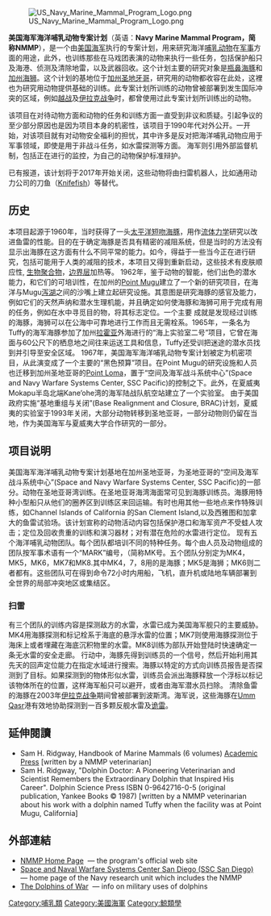 [[File:US_Navy_Marine_Mammal_Program_Logo.png|right]]

'''美国海军海洋哺乳动物专案计划'''（英语：'''Navy Marine Mammal Program，简称NMMP'''），是一个由[[美国海军|美国海军]]执行的专案计划，用来研究海洋[[哺乳动物|哺乳动物]]在[[军事|军事]]方面的用途，此外，也训练那些在马戏团表演的动物来执行一些任务，包括保护船只及海港、侦测及清除地雷，以及武器回收。这个计划主要的研究对象是[[瓶鼻海豚|瓶鼻海豚]]和[[加州海狮|加州海狮]]。这个计划的基地位于[[加州|加州]][[圣地牙哥|圣地牙哥]]，研究用的动物都收容在此处，这裡也为研究用动物提供基础的训练。此专案计划所训练的动物曾被部署到发生国际冲突的区域，例如[[越战|越战]]及[[伊拉克战争|伊拉克战争]]时，都曾使用过此专案计划所训练出的动物。

该项目在对待动物方面和动物的任务和训练方面一直受到非议和质疑。引起争议的至少部分原因也是因为项目本身的机密性，该项目于1990年代对外公开。一开始，对该项目就有对动物安全福利的担忧，其中许多是反对把海洋哺乳动物应用于军事领域，即使是用于非战斗任务，如水雷探测等方面。 海军则引用外部监督机制，包括正在进行的监控，为自己的动物保护标准辩护。

已有报道，该计划将于2017年开始关闭，这些动物将由扫雷机器人，比如通用动力公司的刀鱼（[[Knifefish|Knifefish]]）等替代。

==历史==
本项目起源于1960年，当时获得了一头[[太平洋短吻海豚|太平洋短吻海豚]]，用作[[流体力学|流体力学]]研究以改进鱼雷的性能。目的在于确定海豚是否具有精密的减阻系统，但是当时的方法没有显示出海豚在这方面有什么不同平常的能力。如今，得益于一些当今正在进行研究，包括可能用于人类的减阻的技术，本项目又得到重新启动，这些技术有皮肤顺应性, [[生物聚合物|生物聚合物]]，[[边界层|边界层]]加热等。
1962年，鉴于动物的智能，他们出色的潜水能力，和它们的可培训性，在加州的[[Point_Mugu|Point Mugu]]建立了一个新的研究项目，在海洋与Mugu[[泻湖|泻湖]]之间的沙嘴上建立起研究设施。其意图是研究海豚的感官及能力，例如它们的天然声纳和潜水生理机能，并且确定如何使海豚和海狮可用于完成有用的任务，例如在水中寻觅目的物，将其标志定位。一个主要 成就是发现经过训练的海豚，海狮可以在公海中可靠地进行工作而且无需栓系。1965年，一条名为Tuffy的海军海豚参加了加州[[拉霍亚|拉霍亚]]外海进行的“海上实验室二号”项目，它曾在海面与60公尺下的栖息地之间往来运送工具和信息，Tuffy还受训把迷途的潜水员找到并引导至安全区域。
1967年，美国海军海洋哺乳动物专案计划被定为机密项目，从此演变成了一个主要的“黑色预算”项目。在Point Mugu的研究设施和人员也迁移到加州圣地亚哥的[[Point_Loma|Point Loma]]，置于“空间及海军战斗系统中心”(Space and Navy Warfare Systems Center, SSC Pacific)的控制之下。此外，在夏威夷Mokapu半岛北端Kane’ohe湾的海军陆战队航空站建立了一个实验室。 由于美国政府实施“基地重组与关闭”(Base Realignment and Closure, BRAC)计划，夏威夷的实验室于1993年关闭，大部分动物转移到圣地亚哥，一部分动物则仍留在当地，作为美国海军与夏威夷大学合作研究的一部分。 

==项目说明==
美国海军海洋哺乳动物专案计划基地在加州圣地亚哥，为圣地亚哥的“空间及海军战斗系统中心”(Space and Navy Warfare Systems Center, SSC Pacific)的一部分。动物在圣地亚哥湾训练。在圣地亚哥海湾海面常可见到海豚训练员。海豚用特种小型船只从他们的圈养区到训练区来回运输。有时也用其他一些地点来作特殊训练，如Channel Islands of California 的San Clement Island,以及西雅图和加拿大的鱼雷试验场。该计划宣称的动物活动内容包括保护港口和海军资产不受蛙人攻击；定位及回收贵重的训练和演习器材；对有潜在危险的水雷进行定位。
现有五个海洋哺乳动物团队。每个团队都培训不同的特种任务。每个由人员及动物组成的团队按军事术语有一个“MARK”编号，（简称MK号。五个团队分别定为MK4，MK5，MK6，MK7和MK8.其中MK4，7，8用的是海豚；MK5是海狮；MK6则二者都有。这些团队可在得到命令72小时内用船，飞机，直升机或陆地车辆部署到全世界的局部冲突地区或集结区。

===扫雷===
有三个团队的训练内容是探测敌方的水雷，水雷已成为美国海军舰只的主要威胁。MK4用海豚探测和标记栓系于海底的悬浮水雷的位置；MK7则使用海豚探测位于海床上或者埋藏在海底沉积物里的水雷。MK8训练为部队开始登陆时快速确定一条无水雷的安全走廊。
行动中，海豚先得到训练员的一个信号，然后开始利用其先天的回声定位能力在指定水域进行搜索。海豚以特定的方式向训练员报告是否探测到了目标。如果探测到的物体形似水雷，训练员会派出海豚释放一个浮标以标记该物体所在的位置，这样海军船只可以避开，或者由海军潜水员扫除。
清除鱼雷的海豚在2003年[[伊拉克战争|伊拉克战争]]期间曾被部署到波斯湾。海军说，这些海豚在[[Umm_Qasr|Umm Qasr]]港有效地协助探测到一百多颗反舰水雷及[[诡雷|诡雷]]。

==延伸閱讀==
{{refbegin}}
* Sam H. Ridgway, Handbook of Marine Mammals (6 volumes) [[Academic_Press|Academic Press]] [written by a NMMP veterinarian]
* Sam H. Ridgway, "Dolphin Doctor: A Pioneering Veterinarian and Scientist Remembers the Extraordinary Dolphin that Inspired His Career". Dolphin Science Press ISBN 0-9642716-0-5 (original publication, Yankee Books © 1987) [written by a NMMP veterinarian about his work with a dolphin named Tuffy when the facility was at Point Mugu, California]
{{refend}}

==外部連結==
{{Commons category|United States Navy Marine Mammal Program}}
* [https://web.archive.org/web/20110605190828/http://www.spawar.navy.mil/sandiego/technology/mammals/index.html NMMP Home Page]  — the program's official web site
* [https://web.archive.org/web/20051001111019/http://spawar.navy.mil/sandiego/ Space and Naval Warfare Systems Center San Diego (SSC San Diego)]  — home page of the Navy research unit which includes the NMMP
* [http://www.ukdiving.co.uk/conservation/articles/dolphin_war.htm The Dolphins of War]  — info on military uses of dolphins


[[Category:哺乳類|Category:哺乳類]]
[[Category:美國海軍|Category:美國海軍]]
[[Category:鯨類學|Category:鯨類學]]